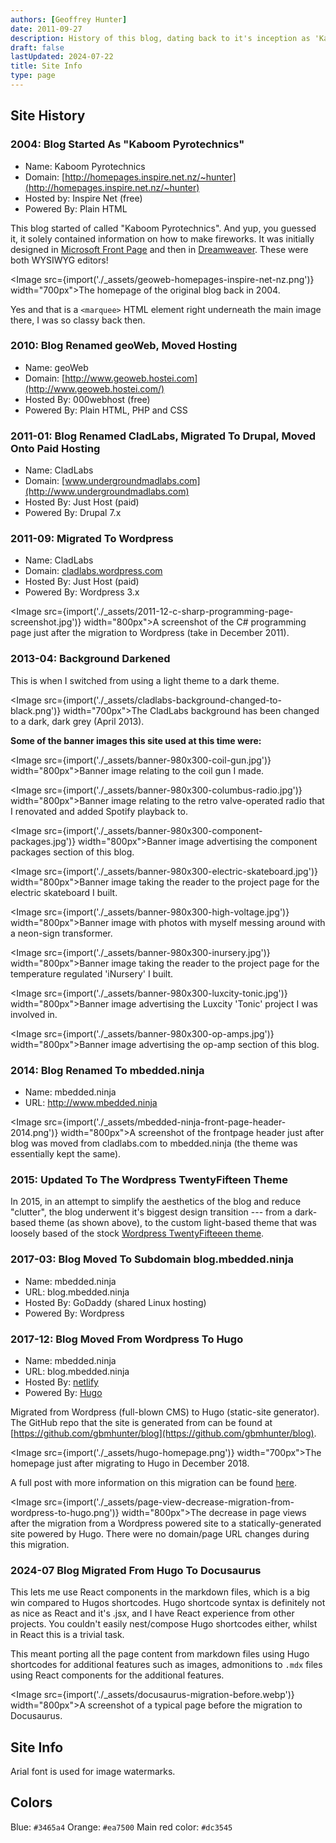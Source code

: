 ```yaml
---
authors: [Geoffrey Hunter]
date: 2011-09-27
description: History of this blog, dating back to it's inception as 'Kaboom Pyrotechnics' back in 2004.
draft: false
lastUpdated: 2024-07-22
title: Site Info
type: page
---
```



## Site History

### 2004: Blog Started As "Kaboom Pyrotechnics"  

* Name: Kaboom Pyrotechnics
* Domain: [http://homepages.inspire.net.nz/~hunter](http://homepages.inspire.net.nz/~hunter)
* Hosted by: Inspire Net (free)  
* Powered By: Plain HTML

This blog started of called "Kaboom Pyrotechnics". And yup, you guessed it, it solely contained information on how to make fireworks. It was initially designed in [Microsoft Front Page](https://en.wikipedia.org/wiki/Microsoft_FrontPage) and then in [Dreamweaver](https://en.wikipedia.org/wiki/Adobe_Dreamweaver). These were both WYSIWYG editors!

<Image src={import('./_assets/geoweb-homepages-inspire-net-nz.png')} width="700px">The homepage of the original blog back in 2004.</Image>

Yes and that is a `<marquee>` HTML element right underneath the main image there, I was so classy back then.

### 2010: Blog Renamed geoWeb, Moved Hosting  

* Name: geoWeb
* Domain: [http://www.geoweb.hostei.com](http://www.geoweb.hostei.com/)
* Hosted By: 000webhost (free)  
* Powered By: Plain HTML, PHP and CSS

### 2011-01: Blog Renamed CladLabs, Migrated To Drupal, Moved Onto Paid Hosting  

* Name: CladLabs
* Domain: [www.undergroundmadlabs.com](http://www.undergroundmadlabs.com)
* Hosted By: Just Host (paid)  
* Powered By: Drupal 7.x

### 2011-09: Migrated To Wordpress

* Name: CladLabs
* Domain: [cladlabs.wordpress.com](http://cladlabs.wordpress.com)
* Hosted By: Just Host (paid)  
* Powered By: Wordpress 3.x

<Image src={import('./_assets/2011-12-c-sharp-programming-page-screenshot.jpg')} width="800px">A screenshot of the C# programming page just after the migration to Wordpress (take in December 2011).</Image>

### 2013-04: Background Darkened

This is when I switched from using a light theme to a dark theme.

<Image src={import('./_assets/cladlabs-background-changed-to-black.png')} width="700px">The CladLabs background has been changed to a dark, dark grey (April 2013).</Image>

**Some of the banner images this site used at this time were:**

<Image src={import('./_assets/banner-980x300-coil-gun.jpg')} width="800px">Banner image relating to the coil gun I made.</Image>

<Image src={import('./_assets/banner-980x300-columbus-radio.jpg')} width="800px">Banner image relating to the retro valve-operated radio that I renovated and added Spotify playback to.</Image>

<Image src={import('./_assets/banner-980x300-component-packages.jpg')} width="800px">Banner image advertising the component packages section of this blog.</Image>

<Image src={import('./_assets/banner-980x300-electric-skateboard.jpg')} width="800px">Banner image taking the reader to the project page for the electric skateboard I built.</Image>

<Image src={import('./_assets/banner-980x300-high-voltage.jpg')} width="800px">Banner image with photos with myself messing around with a neon-sign transformer.</Image>

<Image src={import('./_assets/banner-980x300-inursery.jpg')} width="800px">Banner image taking the reader to the project page for the temperature regulated 'iNursery' I built.</Image>

<Image src={import('./_assets/banner-980x300-luxcity-tonic.jpg')} width="800px">Banner image advertising the Luxcity 'Tonic' project I was involved in.</Image>

<Image src={import('./_assets/banner-980x300-op-amps.jpg')} width="800px">Banner image advertising the op-amp section of this blog.</Image>

### 2014: Blog Renamed To mbedded.ninja

* Name: mbedded.ninja
* URL: http://www.mbedded.ninja  

<Image src={import('./_assets/mbedded-ninja-front-page-header-2014.png')} width="800px">A screenshot of the frontpage header just after blog was moved from cladlabs.com to mbedded.ninja (the theme was essentially kept the same).</Image>

### 2015: Updated To The Wordpress TwentyFifteen Theme

In 2015, in an attempt to simplify the aesthetics of the blog and reduce "clutter", the blog underwent it's biggest design transition --- from a dark-based theme (as shown above), to the custom light-based theme that was loosely based of the stock [Wordpress TwentyFifteeen theme](https://en-ca.wordpress.org/themes/twentyfifteen/).

### 2017-03: Blog Moved To Subdomain blog.mbedded.ninja

* Name: mbedded.ninja
* URL: blog.mbedded.ninja
* Hosted By: GoDaddy (shared Linux hosting)
* Powered By: Wordpress

### 2017-12: Blog Moved From Wordpress To Hugo

* Name: mbedded.ninja
* URL: blog.mbedded.ninja
* Hosted By: [netlify](https://www.netlify.com/)
* Powered By: [Hugo](https://gohugo.io/)

Migrated from Wordpress (full-blown CMS) to Hugo (static-site generator). The GitHub repo that the site is generated from can be found at [https://github.com/gbmhunter/blog](https://github.com/gbmhunter/blog).

<Image src={import('./_assets/hugo-homepage.png')} width="700px">The homepage just after migrating to Hugo in December 2018.</Image>

A full post with more information on this migration can be found [here](/updates/2018/12-15-site-migration-to-hugo-complete/).

<Image src={import('./_assets/page-view-decrease-migration-from-wordpress-to-hugo.png')} width="800px">The decrease in page views after the migration from a Wordpress powered site to a statically-generated site powered by Hugo. There were no domain/page URL changes during this migration.</Image>

### 2024-07 Blog Migrated From Hugo To Docusaurus

This lets me use React components in the markdown files, which is a big win compared to Hugos shortcodes. Hugo shortcode syntax is definitely not as nice as React and it's .jsx, and I have React experience from other projects. You couldn't easily nest/compose Hugo shortcodes either, whilst in React this is a trivial task.

This meant porting all the page content from markdown files using Hugo shortcodes for additional features such as images, admonitions to `.mdx` files using React components for the additional features.

<Image src={import('./_assets/docusaurus-migration-before.webp')} width="800px">A screenshot of a typical page before the migration to Docusaurus.</Image>


## Site Info

Arial font is used for image watermarks.

## Colors

Blue: `#3465a4`
Orange: `#ea7500`
Main red color: `#dc3545`
